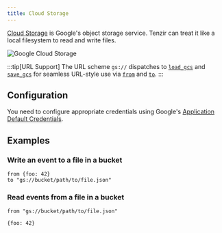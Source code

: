 ```yaml
---
title: Cloud Storage
---
```


[Cloud Storage](https://cloud.google.com/storage) is Google's object storage
service. Tenzir can treat it like a local filesystem to read and write files.

![Google Cloud Storage](cloud-storage.svg)

:::tip[URL Support]
The URL scheme `gs://` dispatches to
[`load_gcs`](/references/operators/load_gcs) and
[`save_gcs`](/references/operators/save_gcs) for seamless URL-style use via
[`from`](/references/operators/from) and
[`to`](/references/operators/to).
:::

## Configuration

You need to configure appropriate credentials using Google's [Application
Default Credentials](https://google.aip.dev/auth/4110).

## Examples

### Write an event to a file in a bucket

```tql
from {foo: 42}
to "gs://bucket/path/to/file.json"
```

### Read events from a file in a bucket

```tql
from "gs://bucket/path/to/file.json"
```

```tql
{foo: 42}
```
